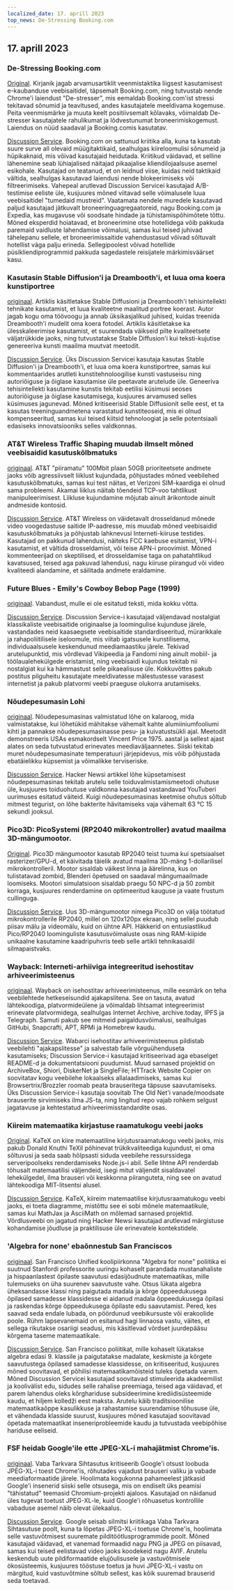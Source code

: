 ```yaml
---
localized_date: 17. aprill 2023
top_news: De-Stressing Booking.com
---
```


## 17. aprill 2023

### De-Stressing Booking.com

[Original](https://www.alexcharlton.co/projects/booking-com-de-stresser).
Kirjanik jagab arvamusartiklit veenmistaktika liigsest kasutamisest e-kaubanduse veebisaitidel, täpsemalt Booking.com, ning tutvustab nende Chrome'i laiendust "De-stresser", mis eemaldab Booking.com'ist stressi tekitavad sõnumid ja teavitused, andes kasutajatele meeldivama kogemuse. Peita veenmismärke ja muuta keelt positiivsemalt kõlavaks, võimaldab De-stresser kasutajatele rahulikumat ja lõdvestunumat broneerimiskogemust. Laiendus on nüüd saadaval ja Booking.comis kasutatav.

[Discussion Service](http://news.ycombinator.com/item?id=35590734).
Booking.com on sattunud kriitika alla, kuna ta kasutab suure surve all olevaid müügitaktikaid, sealhulgas kiireloomulisi sõnumeid ja hüpikaknaid, mis võivad kasutajaid heidutada. Kriitikud väidavad, et selline lähenemine seab lühiajalised näitajad pikaajalise kliendilojaalsuse asemel esikohale. Kasutajad on teatanud, et on leidnud viise, kuidas neid taktikaid vältida, sealhulgas kasutavad laiendusi nende blokeerimiseks või filtreerimiseks. Vahepeal arutlevad Discussion Servicei kasutajad A/B-testimise eeliste üle, kusjuures mõned viitavad selle võimalusele luua veebisaitidel "tumedaid mustreid". Vaatamata nendele muredele kasutavad paljud kasutajad jätkuvalt broneeringuagregaatoreid, nagu Booking.com ja Expedia, kas mugavuse või soodsate hindade ja tühistamispõhimõtete tõttu. Mõned eksperdid hoiatavad, et broneerimine otse hotellidega võib pakkuda paremaid vaidluste lahendamise võimalusi, samas kui teised juhivad tähelepanu sellele, et broneerimissaitide vahendustasud võivad sõltuvalt hotellist väga palju erineda. Sellegipoolest võivad hotellide püsikliendiprogrammid pakkuda sagedastele reisijatele märkimisväärset kasu.

### Kasutasin Stable Diffusion'i ja Dreambooth'i, et luua oma koera kunstiportree

[originaal](https://www.shruggingface.com/blog/how-i-used-stable-diffusion-and-dreambooth-to-create-a-painted-portrait-of-my-dog).
Artiklis käsitletakse Stable Diffusioni ja Dreambooth'i tehisintellekti tehnikate kasutamist, et luua kvaliteetne maalitud portree koerast. Autor jagab kogu oma töövoogu ja annab üksikasjalikud juhised, kuidas treenida Dreambooth'i mudelit oma koera fotodel. Artiklis käsitletakse ka ülesskaleerimise kasutamist, et suurendada väikseid pilte kvaliteetsete väljatrükkide jaoks, ning tutvustatakse Stable Diffusion'i kui teksti-kujutise genereeriva kunsti maailma muutvat meetodit.

[Discussion Service](http://news.ycombinator.com/item?id=35592847).
Üks Discussion Servicei kasutaja kasutas Stable Diffusion'i ja Dreambooth'i, et luua oma koera kunstiportree, samas kui kommentaarides arutleti kunstitehnoloogilise kunsti vastuseisu ning autoriõiguse ja õiglase kasutamise üle peetavate arutelude üle. Geneeriva tehisintellekti kasutamine kunstis tekitab eetilisi küsimusi seoses autoriõiguse ja õiglase kasutamisega, kusjuures arvamused selles küsimuses jagunevad. Mõned kritiseerisid Stable Diffusionit selle eest, et ta kasutas treeninguandmetena varastatud kunstiteoseid, mis ei olnud kompenseeritud, samas kui teised kiitsid tehnoloogiat ja selle potentsiaali edasiseks innovatsiooniks selles valdkonnas.

### AT&T Wireless Traffic Shaping muudab ilmselt mõned veebisaidid kasutuskõlbmatuks

[originaal](https://adriano.fyi/post/2023/2023-04-16-att-traffic-shaping-makes-websites-unusable/).
AT&T "piiramatu" 100Mbit plaan 50GB prioriteetsete andmete jaoks võib agressiivselt liiklust kujundada, põhjustades mõned veebilehed kasutuskõlbmatuks, samas kui test näitas, et Verizoni SIM-kaardiga ei olnud sama probleemi. Akamai liiklus näitab tõendeid TCP-voo tahtlikust manipuleerimisest. Liikluse kujundamine mõjutab ainult ärikontode ainult andmeside kontosid.

[Discussion Service](http://news.ycombinator.com/item?id=35592607).
AT&T Wireless on väidetavalt drosseldanud mõnede video voogedastuse saitide IP-aadresse, mis muudab mõned veebisaidid kasutuskõlbmatuks ja põhjustab lahknevusi Interneti-kiiruse testides. Kasutajad on pakkunud lahendusi, näiteks FCC kaebuse esitamist, VPN-i kasutamist, et vältida drosseldamist, või teise APN-i proovimist. Mõned kommenteerijad on skeptilised, et drosseldamise taga on pahatahtlikud kavatsused, teised aga pakuvad lahendusi, nagu kiiruse piirangud või video kvaliteedi alandamine, et säilitada andmete eraldamine.

### Future Blues - Emily's Cowboy Bebop Page (1999)

[originaal](https://futureblues.com/).
Vabandust, mulle ei ole esitatud teksti, mida kokku võtta.

[Discussion Service](http://news.ycombinator.com/item?id=35589124).
Discussion Service-i kasutajad väljendavad nostalgiat klassikaliste veebisaitide originaalse ja loomingulise kujunduse järele, vastandades neid kaasaegsete veebisaitide standardiseeritud, mürarikkale ja rahapoliitilisele iseloomule, mis viitab igatsusele kunstilisema, individuaalsusele keskendunud meediamaastiku järele. Tekivad arutelupunktid, mis võrdlevad Vikipeedia ja Fandomi ning ainult mobiil- ja töölaualehekülgede eristamist, ning veebisaidi kujundus tekitab nii nostalgiat kui ka hämmastust selle pikaealisuse üle. Kokkuvõttes pakub postitus pilguheitu kasutajate meeldivatesse mälestustesse varasest internetist ja pakub platvormi veebi praeguse olukorra arutamiseks.

### Nõudepesumasin Lohi

[originaal](https://en.wikipedia.org/wiki/Dishwasher_salmon).
Nõudepesumasinas valmistatud lõhe on kalaroog, mida valmistatakse, kui lõhetükid mähitakse vähemalt kahte alumiiniumfooliumi kihti ja pannakse nõudepesumasinasse pesu- ja kuivatustsükli ajal. Meetodit demonstreeris USAs esmakordselt Vincent Price 1975. aastal ja sellest ajast alates on seda tutvustatud erinevates meediaväljaannetes. Siiski tekitab muret nõudepesumasinate temperatuuri järjepidevus, mis võib põhjustada ebatäielikku küpsemist ja võimalikke terviseriske.

[Discussion Service](http://news.ycombinator.com/item?id=35586683).
Hacker Newsi artikkel lõhe küpsetamisest nõudepesumasinas tekitab arutelu selle toiduvalmistamismeetodi ohutuse üle, kusjuures toiduohutuse valdkonna kasutajad vastandavad YouTuberi uurimuses esitatud väiteid. Kuigi nõudepesumasinas keetmise ohutus sõltub mitmest tegurist, on lõhe bakterite hävitamiseks vaja vähemalt 63 °C 15 sekundi jooksul.

### Pico3D: PicoSystemi (RP2040 mikrokontroller) avatud maailma 3D-mängumootor.

[Original](https://github.com/bernhardstrobl/Pico3D).
Pico3D mängumootor kasutab RP2040 teist tuuma kui spetsiaalset rasterizer/GPU-d, et käivitada täielik avatud maailma 3D-mäng 1-dollarilisel mikrokontrolleril. Mootor sisaldab väikest linna ja äärelinna, kus on tulistatavad zombid, Blenderi õpetused on saadaval mängumaailmade loomiseks. Mootori simulatsioon sisaldab praegu 50 NPC-d ja 50 zombit korraga, kusjuures renderdamine on optimeeritud kauguse ja vaate frustum cullinguga.

[Discussion Service](http://news.ycombinator.com/item?id=35589172).
Uus 3D-mängumootor nimega Pico3D on välja töötatud mikrokontrollerile RP2040, millel on 120x120px ekraan, ning sellel puudub piisav mälu ja videomälu, kuid on ühtne API. Häkkerid on entusiastlikud Pico/RP2040 loominguliste kasutusvõimaluste osas ning RAM-kiipide unikaalne kasutamine kaadripuhvris teeb selle artikli tehnikasaidil silmapaistvaks.

### Wayback: Interneti-arhiiviga integreeritud isehostitav arhiveerimisteenus

[originaal](https://github.com/wabarc/wayback).
Wayback on isehostitav arhiveerimisteenus, mille eesmärk on teha veebilehtede hetkeseisundid ajakapslitena. See on tasuta, avatud lähtekoodiga, platvormideülene ja võimaldab lihtsamat integreerimist erinevate platvormidega, sealhulgas Internet Archive, archive.today, IPFS ja Telegraph. Samuti pakub see mitmeid paigaldusvõimalusi, sealhulgas GitHubi, Snapcrafti, APT, RPMi ja Homebrew kaudu.

[Discussion Service](http://news.ycombinator.com/item?id=35586845).
Wabarci isehostitav arhiveerimisteenus pildistab veebilehti "ajakapslitesse" ja salvestab faile võrguühenduseta kasutamiseks; Discussion Service-i kasutajad kritiseerivad aga ebaselget README-d ja dokumentatsiooni puudumist. Muud sarnased projektid on ArchiveBox, Shiori, DiskerNet ja SingleFile; HTTrack Website Copier on soovitatav kogu veebilehe lokaalseks allalaadimiseks, samas kui Browsertrix/Brozzler roomab peata brauseritega täpsuse saavutamiseks. Üks Discussion Service-i kasutaja soovitab The Old Net'i vanade/moodsate brauserite sirvimiseks ilma JS-ta, ning lingitud repo vajab rohkem selgust jagatavuse ja kehtestatud arhiveerimisstandardite osas.

### Kiireim matemaatika kirjastuse raamatukogu veebi jaoks

[Original](https://katex.org/).
KaTeX on kiire matemaatiline kirjutusraamatukogu veebi jaoks, mis pakub Donald Knuthi TeXil põhinevat trükikvaliteediga kujundust, ei oma sõltuvusi ja seda saab hõlpsasti siduda veebilehe ressurssidega serveripoolseks renderdamiseks Node.js-i abil. Selle lihtne API renderdab tõhusalt matemaatilisi väljendeid, isegi mitut väljendit sisaldavatel lehekülgedel, ilma brauseri või keskkonna piiranguteta, ning see on avatud lähtekoodiga MIT-litsentsi alusel.

[Discussion Service](http://news.ycombinator.com/item?id=35588985).
KaTeX, kiireim matemaatilise kirjutusraamatukogu veebi jaoks, ei toeta diagramme, mistõttu see ei sobi mõnele matemaatikule, samas kui MathJax ja AsciiMath on mõlemad sarnased projektid. Võrdlusveebi on jagatud ning Hacker Newsi kasutajad arutlevad märgistuse kohandamise jõudluse ja praktilisuse üle erinevatele kontekstidele.

### 'Algebra for none' ebaõnnestub San Franciscos

[originaal](https://www.joannejacobs.com/post/algebra-for-none-fails-in-san-francisco).
San Francisco Unified koolipiirkonna "Algebra for none" poliitika ei suutnud Stanfordi professorite uuringu kohaselt parandada mustanahaliste ja hispaanlastest õpilaste saavutusi edasijõudnute matemaatikas, mille tulemuseks on üha suurenev saavutuste vahe. Otsus lükata algebra üheksandasse klassi ning paigutada madala ja kõrge õppeedukusega õpilased samadesse klassidesse ei aidanud madala õppeedukusega õpilasi ja raskendas kõrge õppeedukusega õpilaste edu saavutamist. Pered, kes saavad seda endale lubada, on pöördunud veebikursuste või erakoolide poole. Rühm lapsevanemaid on esitanud hagi linnaosa vastu, väites, et sellega rikutakse osariigi seadusi, mis käsitlevad võrdset juurdepääsu kõrgema taseme matemaatikale.

[Discussion Service](http://news.ycombinator.com/item?id=35595026).
San Francisco poliitikat, mille kohaselt lükatakse algebra edasi 9. klassile ja paigutatakse madalate, keskmiste ja kõrgete saavutustega õpilased samadesse klassidesse, on kritiseeritud, kusjuures mõned soovitavad, et põhilisi matemaatikamõisteid tuleks õpetada varem. Mõned Discussion Servicei kasutajad soovitavad stimuleerida akadeemilist ja koolivälist edu, sidudes selle rahalise preemiaga, teised aga väidavad, et parem lahendus oleks kõrghariduse subsideerimine krediidisüsteemide kaudu, et hiljem kolledži eest maksta. Arutelu käib traditsioonilise matemaatikaõppe kasulikkuse ja rahastamise suurendamise tõhususe üle, et vähendada klasside suurust, kusjuures mõned kasutajad soovitavad õpetada matemaatikat inseneriprobleemide kaudu ja tutvustada veebipõhise hariduse eeliseid.

### FSF heidab Google'ile ette JPEG-XL-i mahajätmist Chrome'is.

[originaal](https://www.phoronix.com/news/FSF-Slams-Google-JPEG-XL).
Vaba Tarkvara Sihtasutus kritiseerib Google'i otsust loobuda JPEG-XL-i toest Chrome'is, rõhutades vajadust brauseri valiku ja vabade meediaformaatide järele. Hoolimata kogukonna pahameelest jätkasid Google'i insenerid siiski selle otsusega, mis on endiselt üks peamisi "tähistatud" teemasid Chromium-projekti ajaloos. Kasutajad on näidanud üles tugevat toetust JPEG-XL-le, kuid Google'i rõhuasetus kontrollile vabaduse asemel näib olevat ülekaalus.

[Discussion Service](http://news.ycombinator.com/item?id=35589179).
Google seisab silmitsi kriitikaga Vaba Tarkvara Sihtasutuse poolt, kuna ta lõpetas JPEG-XL-i toetuse Chrome'is, hoolimata selle vastuvõtmisest suuremate pilditöötlusprogrammide poolt. Mõned kasutajad väidavad, et vanemad formaadid nagu PNG ja JPEG on piisavad, samas kui teised eelistavad video jaoks koodekeid nagu AVIF. Arutelu keskendub uute pildiformaatide elujõulisusele ja vastuvõtmisele ökosüsteemis, kusjuures tööstuse toetus ja huvi JPEG-XL-i vastu on märgitud, kuid vastuvõtmine sõltub sellest, kas kõik suuremad brauserid seda toetavad.

</Steps>
